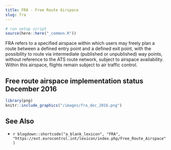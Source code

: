 ```yaml
---
title: FRA - Free Route Airspace
slug: fra
---
```

```r
# run setup script
source(here::here("_common.R"))
```

FRA refers to a  specified airspace within which users may freely plan
a route between a defined entry point and a defined exit point,
with the possibility to route via intermediate (published or unpublished)
way points, without reference to the ATS route network,
subject to airspace availability.
Within this airspace, flights remain subject to air traffic control.


## Free route airspace implementation status December 2016

```r
library(png)
knitr::include_graphics("/images/fra_dec_2016.png")
```


## See Also

* `r blogdown::shortcode("a_blank_lexicon", "FRA", "https://ext.eurocontrol.int/lexicon/index.php/Free_Route_Airspace")`
